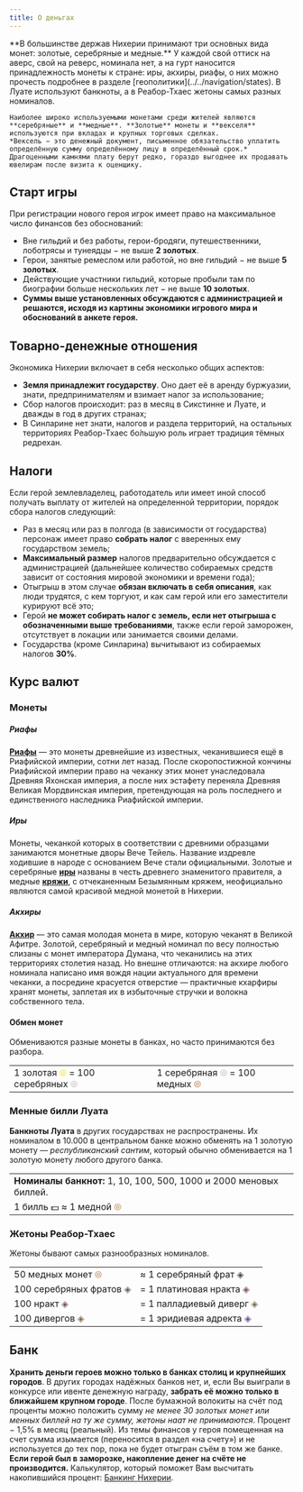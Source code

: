 ```yaml
---
title: О деньгах
---
```


<ButtonCover src="pic.jpg" title="О деньгах" authorHref="https://www.deviantart.com/izzymedrano" author="IzzyMedrano"/>
<BlockquoteBox attention>
    **В большинстве держав Нихерии принимают три основных вида монет: золотые, серебряные и медные.** У каждой свой оттиск на аверс, свой на реверс, номинала нет, а на гурт наносится принадлежность монеты к стране: иры, акхиры, риафы, о них можно прочесть подробнее в разделе [геополитики](../../navigation/states).  
    В Луате используют банкноты, а в Реабор-Тхаес жетоны самых разных номиналов.

    Наиболее широко используемыми монетами среди жителей являются **серебряные** и **медные**. **Золотые** монеты и **векселя** используются при вкладах и крупных торговых сделках.  
    *Вексель − это денежный документ, письменное обязательство уплатить определённую сумму определённому лицу в определённый срок.*
    Драгоценными камнями плату берут редко, гораздо выгоднее их продавать ювелирам после визита к оценщику.
</BlockquoteBox>

## Старт игры
При регистрации нового героя игрок имеет право на максимальное число финансов без обоснований:
* Вне гильдий и без работы, герои-бродяги, путешественники, лоботрясы и тунеядцы − не выше **2 золотых**.
* Герои, занятые ремеслом или работой, но вне гильдий − не выше **5 золотых**.
* Действующие участники гильдий, которые пробыли там по биографии больше нескольких лет − не выше **10 золотых**.
* **Суммы выше установленных обсуждаются с администрацией и решаются, исходя из картины экономики игрового мира и обоснований в анкете героя.**

## Товарно-денежные отношения
Экономика Нихерии включает в себя несколько общих аспектов:
* **Земля принадлежит государству**. Оно дает её в аренду буржуазии, знати, предпринимателям и взимает налог за использование;
* Сбор налогов происходит: раз в месяц в Сикстинне и Луате, и дважды в год в других странах;
* В Синларине нет знати, налогов и раздела территорий, на остальных территориях Реабор-Тхаес бо́льшую роль играет традиция тёмных редрехан.

## Налоги
Если герой землевладелец, работодатель или имеет иной способ получать выплату от жителей на определенной территории, порядок сбора налогов следующий:
* Раз в месяц или раз в полгода (в зависимости от государства) персонаж имеет право **собрать налог** с вверенных ему государством земель;
* **Максимальный размер** налогов предварительно обсуждается с администрацией (дальнейшее количество собираемых средств зависит от состояния мировой экономики и времени года);
* Отыгрыш в этом случае **обязан включать в себя описания**, как люди трудятся, с кем торгуют, и как сам герой или его заместители курируют всё это;
* Герой **не может собирать налог с земель, если нет отыгрыша с обозначенными выше требованиями**, также если герой заморожен, отсутствует в локации или занимается своими делами.
* Государства (кроме Синларина) вычитывают из собираемых налогов **30%**.

## Курс валют

### Монеты
##### Риафы
<ins>**Риафы**</ins> — это монеты древнейшие из известных, чеканившиеся ещё в Риафийской империи, сотни лет назад. После скоропостижной кончины Риафийской империи право на чеканку этих монет унаследовала Древняя Яхонская империя, а после них эстафету переняла Древняя Великая Мордвинская империя, претендующая на роль последнего и единственного наследника Риафийской империи.

##### Иры
Монеты, чеканкой которых в соответствии с древними образцами занимаются монетные дворы Вече Тейель. Название издревле ходившие в народе с основанием Вече стали официальными. Золотые и серебряные <ins>**иры**</ins> названы в честь древнего знаменитого правителя, а медные <ins>**кряжи**</ins>, с отчеканенным Безымянным кряжем, неофициально являются самой красивой медной монетой в Нихерии.

##### Акхиры
<ins>**Акхир**</ins> — это самая молодая монета в мире, которую чеканят в Великой Афитре. Золотой, серебряный и медный номинал по весу полностью слизаны с монет императора Думана, что чеканились на этих территориях столетия назад. Но внешне отличаются: на акхире любого номинала написано имя вождя нации актуального для времени чеканки, а посредине красуется отверстие — практичные кхарфиры хранят монеты, заплетая их в избыточные стручки и волокна собственного тела.

#### Обмен монет
Обмениваются разные монеты в банках, но часто принимаются без разбора.
<table>
    <tbody>
        <tr>
            <td center>1 золотая <span style="color: #f5e02a;">⦾</span> = 100 серебряных <span style="color: #bdbdbd;">⦾</span></td>
            <td center>1 серебряная <span style="color: #bdbdbd;">⦾</span> = 100 медных <span style="color: #b87f42;">⦾</span></td>
        </tr>
    </tbody>
</table>

### Менные билли Луата
**Банкноты Луата** в других государствах не распространены. Их номиналом в 10.000 в центральном банке можно обменять на 1 золотую монету — *республиканский сантим*, который обычно обменивается на 1 золотую монету любого другого банка.
<table>
    <tbody>
        <tr>
            <td><b>Номиналы банкнот:</b> 1, 10, 100, 500, 1000 и 2000 меновых биллей.</td>
        </tr>
        <tr>
            <td center>1 билль 💵 ≈ 1 медной <span style="color: #b87f42;">⦾</span></td>
        </tr>
    </tbody>
</table>

### Жетоны Реабор-Тхаес
Жетоны бывают самых разнообразных номиналов.
<table>
    <tbody>
        <tr>
            <td right>50 медных монет <span style="color: #b87f42;">⦾</span></td>
            <td> ≈ 1 серебряный фрат <span style="color: #4d4d4d;">◈</span></td>
        <tr>
        </tr>
            <td right>100 серебряных фратов <span style="color: #666666;">◈</span></td>
            <td> = 1 платиновая нракта <span style="color: #805463;">◈</span></td>
        <tr>
        </tr>
            <td right> 100 нракт <span style="color: #805463;">◈</span></td>
            <td>= 1 палладиевый диверг <span style="color: #80724b;">◈</span></td>
        <tr>
        </tr>
            <td right>100 дивергов <span style="color: #80724b;">◈</span></td>
            <td> = 1 эридиевая адректа <span style="color: #6e548f;">◈</span></td>
        </tr>
    </tbody>
</table>

## Банк
**Хранить деньги героев можно только в банках столиц и крупнейших городов**. В других городах надёжных банков нет, и, если Вы выиграли в конкурсе или ивенте денежную награду, **забрать её можно только в ближайшем крупном городе**.
<BlockquoteBox text>
    После бумажной волокиты на счёт под проценты можно положить сумму *не менее 30 золотых монет или менных биллей на ту же сумму, жетоны наат не принимаются*.  Процент − 1,5% в месяц (реальный). Из темы финансов у героя помещенная на счет сумма изымается (переносится в раздел «на счету») и не используется до тех пор, пока не будет отыгран съём в том же банке.  
    **Если герой был в заморозке, накопление денег на счёте не производится.**
</BlockquoteBox>
<BlockquoteBox attention>
    Калькулятор, который поможет Вам высчитать накопившийся процент: [Банкинг Нихерии](../../tools/banking).
</BlockquoteBox>